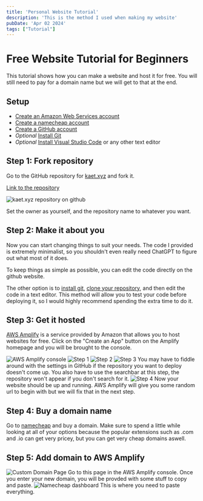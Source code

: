 ```yaml
---
title: 'Personal Website Tutorial'
description: 'This is the method I used when making my website'
pubDate: 'Apr 02 2024'
tags: ["Tutorial"]
---
```

# Free Website Tutorial for Beginners
This tutorial shows how you can make a website and host it for free. 
You will still need to pay for a domain name but we will get to that at the end.

## Setup
- [Create an Amazon Web Services account](https://aws.amazon.com/)
- [Create a namecheap account](https://www.namecheap.com/)
- [Create a GitHub account](https://github.com/)
- *Optional* [Install Git](https://github.com/git-guides/install-git) 
- *Optional* [Install Visual Studio Code](https://code.visualstudio.com/) or any other text editor

## Step 1: Fork repository
Go to the GitHub repository for [kaet.xyz](https://www.kaet.xyz/) and fork it.

[Link to the repository](https://github.com/katemayoneill/kaet.xyz)

![kaet.xyz repository on github](/public/kaetxyzrepo2.png)

Set the owner as yourself, and the repository name to whatever you want.

## Step 2: Make it about you
Now you can start changing things to suit your needs. The code I provided is extremely minimalist,
so you shouldn't even really need ChatGPT to figure out what most of it does.

To keep things as simple as possible, you can edit the code directly on the github website.

The other option is to [install git](https://github.com/git-guides/install-git), [clone your repository](https://docs.github.com/en/repositories/creating-and-managing-repositories/cloning-a-repository), and then edit the code in a text editor.
This method will allow you to test your code before deploying it, so I would highly recommend spending the extra time to do it.

## Step 3: Get it hosted
[AWS Amplify](https://aws.amazon.com/amplify/) is a service provided by Amazon that allows you to host websites for free.
Click on the "Create an App" button on the Amplify homepage and you will be brought to the console.

![AWS Amplify console](/public/awsnewapp.png)
![Step 1](/public/awsstep1.png)
![Step 2](/public/awsstep2.png)
![Step 3](/public/awsstep3.png)
You may have to fiddle around with the settings in GitHub if the repository you want to deploy doesn't come up.
You also have to use the searchbar at this step, the repository won't appear if you don't search for it.
![Step 4](/public/awsstep4.png)
Now your website should be up and running. AWS Amplify will give you some random url to begin with but we will fix that in the next step.

## Step 4: Buy a domain name
Go to [namecheap](https://www.namecheap.com/) and buy a domain. Make sure to spend a little while looking at all of your options because
the popular extensions such as .com and .io can get very pricey, but you can get very cheap domains aswell.

## Step 5: Add domain to AWS Amplify 
![Custom Domain Page](/public/awscustomdomain.png)
Go to this page in the AWS Amplify console. Once you enter your new domain, you will be provded with some stuff to copy and paste.
![Namecheap dashboard](/public/namecheap.png)
This is where you need to paste everything. 

